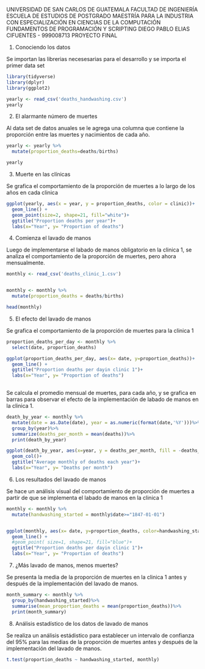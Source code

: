 UNIVERSIDAD DE SAN CARLOS DE GUATEMALA
FACULTAD DE INGENIERÍA
ESCUELA DE ESTUDIOS DE POSTGRADO
MAESTRÍA PARA LA INDUSTRIA CON ESPECIALIZACIÓN EN CIENCIAS DE LA COMPUTACIÓN
FUNDAMENTOS DE PROGRAMACIÓN Y SCRIPTING
DIEGO PABLO ELIAS CIFUENTES - 999008713
PROYECTO FINAL




1. Conociendo los datos

Se importan las librerias necesesarias para el desarrollo y se importa el primer data set
```{r}
library(tidyverse)
library(dplyr)
library(ggplot2)

yearly <- read_csv('deaths_handwashing.csv')
yearly
```


2. El alarmante número de muertes

Al data set de datos anuales se le agrega una columna que contiene la proporción entre las muertes y nacimientos de cada año.

```{r}
yearly <- yearly %>%
  mutate(proportion_deaths=deaths/births)

yearly
```

3. Muerte en las clínicas

Se grafica el comportamiento de la proporción de muertes a lo largo de los años en cada clinica

```{r}
ggplot(yearly, aes(x = year, y = proportion_deaths, color = clinic))+
  geom_line() +
  geom_point(size=2, shape=21, fill="white")+
  ggtitle("Proportion deaths per year")+
  labs(x="Year", y= "Proportion of deaths")
```
4. Comienza el lavado de manos

Luego de implementarse el labado de manos obligatorio en la clinica 1, se analiza el comportamiento de la proporción de muertes, pero ahora mensualmente.

```{r}
monthly <- read_csv('deaths_clinic_1.csv')


monthly <- monthly %>%
  mutate(proportion_deaths = deaths/births)

head(monthly)
```


5. El efecto del lavado de manos

Se grafica el comportamiento de la proporción de muertes para la clinica 1

```{r}
proportion_deaths_per_day <- monthly %>%
  select(date, proportion_deaths)

ggplot(proportion_deaths_per_day, aes(x= date, y=proportion_deaths))+
  geom_line() +
  ggtitle("Proportion deaths per dayin clinic 1")+
  labs(x="Year", y= "Proportion of deaths")
 
```
Se calcula el promedio mensual de muertes, para cada año, y se grafica en barras para observar el efecto de la implementación de labado de manos en la clinica 1.

```{r}
death_by_year <- monthly %>%
  mutate(date = as.Date(date), year = as.numeric(format(date,'%Y')))%>%
  group_by(year)%>%
  summarize(deaths_per_month = mean(deaths))%>%
  print(death_by_year)

ggplot(death_by_year, aes(x=year, y = deaths_per_month, fill = -deaths_per_month)) +
  geom_col()+
  ggtitle("Average monthly of deaths each year")+
  labs(x="Year", y= "Deaths per month")

```
6. Los resultados del lavado de manos

Se hace un análisis visual del comportamiento de proporción de muertes a partir de que se implementa el labado de manos en la clinica 1

```{r}
monthly <- monthly %>%
  mutate(handwashing_started = monthly$date>="1847-01-01")


ggplot(monthly, aes(x= date, y=proportion_deaths, color=handwashing_started))+
  geom_line() +
  #geom_point( size=1, shape=21, fill="blue")+
  ggtitle("Proportion deaths per dayin clinic 1")+
  labs(x="Year", y= "Proportion of deaths")
```


7. ¿Más lavado de manos, menos muertes?

Se presenta la media de la proporción de muertes en la clinica 1 antes y después de la implementación del lavado de manos.

```{r}
month_summary <- monthly %>%
  group_by(handwashing_started)%>%
  summarise(mean_proportion_deaths = mean(proportion_deaths))%>%
  print(month_summary)

```

8. Análisis estadístico de los datos de lavado de manos

Se realiza un análisis estádistico para establecer un intervalo de confianza del 95% para las medias de la proporción de muertes antes y después de la implementación del lavado de manos.

```{r}
t.test(proportion_deaths ~ handwashing_started, monthly)
```
